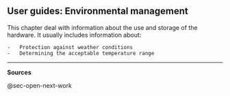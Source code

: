 ## User guides: Environmental management {#sec-user-guidesenvironmental-management}

This chapter deal with information about the use and storage of the hardware. It usually includes information about:

    -   Protection against weather conditions
    -   Determining the acceptable temperature range
    
------------------------------------------------------------------------

**Sources**

@sec-open-next-work
